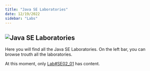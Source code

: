 ```yaml
---
title: "Java SE Laboratories"
date: 12/19/2022
sidebar: "Labs"
---
```

![Java SE Laboratories](../../imgs/lava_logo.png){.preview-image}
---
Here you will find all the Java SE Laboratories. On the left bar, you can browse trouth all the laboratories.

At this moment, only [Lab#SE02_01](https://vcalvache.github.io/mywebsite/laboratories/java_labs/labse02_1.html) has content.

